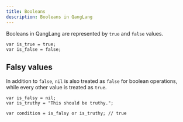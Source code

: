 ---
title: Booleans
description: Booleans in QangLang
---

Booleans in QangLang are represented by `true` and `false` values.

```ql
var is_true = true;
var is_false = false;
```

## Falsy values

In addition to `false`, `nil` is also treated as `false` for boolean operations, while every other value is treated as `true`.

```ql
var is_falsy = nil;
var is_truthy = "This should be truthy.";

var condition = is_falsy or is_truthy; // true
```

